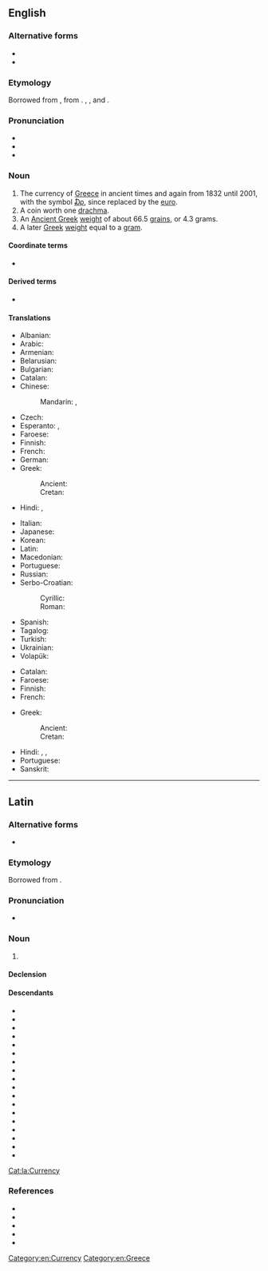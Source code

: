 ==English==
{{wikipedia|Greek drachma}}

===Alternative forms===
* {{alter|en|drachm||obsolete}}
* {{alter|en|drachme||dated}}

===Etymology===
Borrowed from {{bor|en|la|drachma}}, from {{der|en|grc|δραχμή}}. {{doublet|en|dram}}, {{m|en|dirham}}, and {{m|en|diram}}.

===Pronunciation===
* {{IPA|en|/ˈdɹæk.mə/}}
* {{audio|en|LL-Q1860 (eng)-Vealhurl-drachma.wav|Audio (Southern England)}}
* {{rhymes|en|ækmə|s=2}}

===Noun===
{{en-noun|s|drachmae|drachmai}}

# The currency of [[Greece]] in ancient times and again from 1832 until 2001, with the symbol [[₯]], since replaced by the [[euro]].
# A coin worth one [[drachma]].
# An [[Ancient Greek]] [[weight]] of about 66.5 [[grain]]s, or 4.3 grams.
# A later [[Greek]] [[weight]] equal to a [[gram]].

====Coordinate terms====
*{{l|en|obol}}

====Derived terms====
* {{l|en|new drachma}}

====Translations====
{{trans-top|currency}}
* Albanian: {{t|sq|drakëm|m}}
* Arabic: {{t|ar|دِرَاخْمَا|f}}
* Armenian: {{t+|hy|դրախմա}}
* Belarusian: {{t|be|дра́хма|f}}
* Bulgarian: {{t|bg|дра́хма|f}}
* Catalan: {{t+|ca|dracma|f}}
* Chinese:
*: Mandarin: {{t+|cmn|德拉克馬|sc=Hani}}, {{t+|cmn|德拉克马|tr=délākèmǎ|sc=Hani}}
* Czech: {{t+|cs|drachma|f}}
* Esperanto: {{t|eo|draĥmo}}, {{t|eo|drakmo}}
* Faroese: {{t|fo|drakma|f}}
* Finnish: {{t+|fi|drakma}}
* French: {{t+|fr|drachme|f}}
* German: {{t+|de|Drachme|f}}
* Greek: {{t+|el|δραχμή|f}}
*: Ancient: {{t|grc|δραχμή|f}}
*: Cretan: {{t|grc|δαρχμά|f}}
* Hindi: {{t+|hi|दिरम|m}}, {{t+|hi|दिरहम|m}}
{{trans-mid}}
* Italian: {{t+|it|dracma|f}}
* Japanese: {{t|ja|ドラクマ|tr=dorakuma|sc=Jpan}}
* Korean: {{t|ko|드라크마}}
* Latin: {{t|la|drachma|f}}
* Macedonian: {{t|mk|драхма|f}}
* Portuguese: {{t+|pt|dracma|f}}
* Russian: {{t+|ru|дра́хма|f}}
* Serbo-Croatian:
*: Cyrillic: {{t|sh|драхма|f}}
*: Roman: {{t+|sh|drahma|f}}
* Spanish: {{t+|es|dracma|f}}
* Tagalog: {{t|tl|drakma}}
* Turkish: {{t+|tr|drahmi}}
* Ukrainian: {{t+|uk|дра́хма|f}}
* Volapük: {{t+|vo|dragmad}}
{{trans-bottom}}

{{trans-top|coin}}
* Catalan: {{t+|ca|dracma|f}}
* Faroese: {{t|fo|drakma|f}}
* Finnish: {{t+|fi|drakma}}
* French: {{t+|fr|drachme|f}}
{{trans-mid}}
* Greek: {{t+|el|δραχμή|f}}
*: Ancient: {{t|grc|δραχμή|f}}
*: Cretan: {{t|grc|δαρχμά|f}}
* Hindi: {{t+|hi|दिरम|m}}, {{t+|hi|दिरहम|m}}, {{t+|hi|द्रम्म|m}}
* Portuguese: {{t+|pt|dracma|m}}
* Sanskrit: {{t+|sa|द्रम्म|m}}
{{trans-bottom}}

[[Category:en:Currency]]
[[Category:en:Greece]]

----

==Latin==

===Alternative forms===
* {{l|la|drachuma}}

===Etymology===
Borrowed from {{bor|la|grc|δραχμή}}.

===Pronunciation===
* {{la-IPA|drachma}}

===Noun===
{{la-noun|drachma<1>|gen_pl=drachmum/drachmarum}}

# {{lb|la|Classical}} {{l|en|drachma}} {{gloss|Ancient Greek coin, one hundredth of a {{l|la|mina}}}}

====Declension====
{{la-ndecl|drachma<1>}}

====Descendants====
* {{desctree|LL.|dragma|der=1}}
* {{desc|hy|դրախմա|bor=1}}
* {{desc|be|дра́хма|bor=1}}
* {{desc|bg|дра́хма|bor=1}}
* {{desc|bor=1|ca|dracma|drama#Etymology_2|alt2=drama}}
* {{desc|cs|drachma|bor=1}}
* {{desc|en|drachma|bor=1}}
* {{desc|fo|drakma|bor=1}}
* {{desc|fi|drakma|bor=1}}
* {{desc|gl|dracma|bor=1}}
* {{desc|got|𐌳𐍂𐌰𐌺𐌼𐌰|bor=1}}
* {{desc|bor=1|it|dracma|dramma}}
* {{desc|mk|драхма|bor=1}}
* {{desc|pt|dracma|bor=1}}
* {{desc|ru|дра́хма|bor=1}}
* {{desc|sh|дра̀хма|tr={{l|sh|dràhma}}|bor=1}}
* {{desc|es|dracma|bor=1}}
* {{desc|uk|дра́хма|bor=1}}

[[Cat:la:Currency]]

===References===
* {{R:L&S}}
* {{R:Elementary Lewis}}
* {{R:Gaffiot}}
* {{R:Peck}}
* {{R:Smith's Antiquities}}